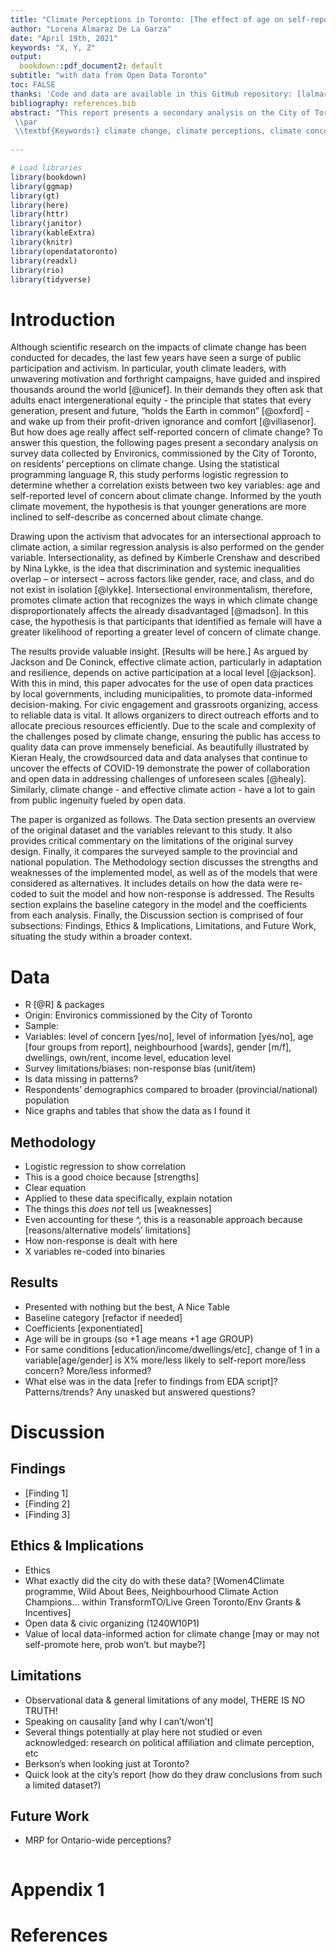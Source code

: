 ```yaml
---
title: "Climate Perceptions in Toronto: [The effect of age on self-reported level of concern]"
author: "Lorena Almaraz De La Garza"
date: "April 19th, 2021"
keywords: "X, Y, Z"
output:
  bookdown::pdf_document2: default
subtitle: "with data from Open Data Toronto"
toc: FALSE
thanks: 'Code and data are available in this GitHub repository: [lalmaraz/toronto_climate_perceptions](https://github.com/lalmaraz/toronto_climate_perceptions).'
bibliography: references.bib
abstract: "This report presents a secondary analysis on the City of Toronto's publicly-accessible data on residents' perceptions about climate change. The results indicate there is a [negative/positive] association between respondents' age and self-reported level of concern of climate change, and a [negative/positive] association between respondents' gender and self-reported level of concern of climate change. The analysis consists of logistic regression conducted with the statistical programming language R. Effectively addressing the ongoing threat of climate change demands collaboration and data-informed decision-making. [The results] contribute to our understanding of the issue at a local level, enabling effective action.
 \\par
 \\textbf{Keywords:} climate change, climate perceptions, climate concerns, climate action, age and climate, youth and climate, toronto residents, open data toronto" 
 
---
```


```r
# Load libraries
library(bookdown)
library(ggmap)
library(gt)
library(here)
library(httr)
library(janitor)
library(kableExtra)
library(knitr)
library(opendatatoronto)
library(readxl)
library(rio)
library(tidyverse)
```

# Introduction

Although scientific research on the impacts of climate change has been conducted for decades, the last few years have seen a surge of public participation and activism. In particular, youth climate leaders, with unwavering motivation and forthright campaigns, have guided and inspired thousands around the world [@unicef]. In their demands they often ask that adults enact intergenerational equity - the principle that states that every generation, present and future, "holds the Earth in common" [@oxford] - and wake up from their profit-driven ignorance and comfort [@villasenor]. But how does age really affect self-reported concern of climate change? To answer this question, the following pages present a secondary analysis on survey data collected by Environics, commissioned by the City of Toronto, on residents' perceptions on climate change. Using the statistical programming language R, this study performs logistic regression to determine whether a correlation exists between two key variables: age and self-reported level of concern about climate change. Informed by the youth climate movement, the hypothesis is that younger generations are more inclined to self-describe as concerned about climate change. 

Drawing upon the activism that advocates for an intersectional approach to climate action, a similar regression analysis is also performed on the gender variable. Intersectionality, as defined by Kimberle Crenshaw and described by Nina Lykke, is the idea that discrimination and systemic inequalities overlap – or intersect – across factors like gender, race, and class, and do not exist in isolation [@lykke]. Intersectional environmentalism, therefore, promotes climate action that recognizes the ways in which climate change disproportionately affects the already disadvantaged [@madson]. In this case, the hypothesis is that participants that identified as female will have a greater likelihood of reporting a greater level of concern of climate change.

The results provide valuable insight. [Results will be here.] As argued by Jackson and De Coninck, effective climate action, particularly in adaptation and resilience, depends on active participation at a local level [@jackson]. With this in mind, this paper advocates for the use of open data practices by local governments, including municipalities, to promote data-informed decision-making. For civic engagement and grassroots organizing, access to reliable data is vital. It allows organizers to direct outreach efforts and to allocate precious resources efficiently. Due to the scale and complexity of the challenges posed by climate change, ensuring the public has access to quality data can prove immensely beneficial. As beautifully illustrated by Kieran Healy, the crowdsourced data and data analyses that continue to uncover the effects of COVID-19 demonstrate the power of collaboration and open data in addressing challenges of unforeseen scales [@healy]. Similarly, climate change - and effective climate action - have a lot to gain from public ingenuity fueled by open data.

The paper is organized as follows. The Data section presents an overview of the original dataset and the variables relevant to this study. It also provides critical commentary on the limitations of the original survey design. Finally, it compares the surveyed sample to the provincial and national population. The Methodology section discusses the strengths and weaknesses of the implemented model, as well as of the models that were considered as alternatives. It includes details on how the data were re-coded to suit the model and how non-response is addressed. The Results section explains the baseline category in the model and the coefficients from each analysis. Finally, the Discussion section is comprised of four subsections: Findings, Ethics & Implications, Limitations, and Future Work, situating the study within a broader context.

# Data
- R [@R] & packages
- Origin: Environics commissioned by the City of Toronto
- Sample:
- Variables: level of concern [yes/no], level of information [yes/no], age [four groups from report], neighbourhood [wards], gender [m/f], dwellings, own/rent, income level, education level
- Survey limitations/biases: non-response bias (unit/item)
- Is data missing in patterns?
- Respondents' demographics compared to broader (provincial/national) population
- Nice graphs and tables that show the data as I found it


## Methodology
- Logistic regression to show correlation
- This is a good choice because [strengths] 
- Clear equation
- Applied to these data specifically, explain notation
- The things this *does not* tell us [weaknesses]
- Even accounting for these ^, this is a reasonable approach because [reasons/alternative models' limitations]
- How non-response is dealt with here
- X variables re-coded into binaries


## Results
- Presented with nothing but the best, A Nice Table
- Baseline category [refactor if needed]
- Coefficients [exponentiated]
- Age will be in groups (so +1 age means +1 age GROUP)
- For same conditions [education/income/dwellings/etc], change of 1 in a variable[age/gender] is X% more/less likely to self-report more/less concern? More/less informed?
- What else was in the data [refer to findings from EDA script]? Patterns/trends? Any unasked but answered questions?

# Discussion

## Findings
- [Finding 1]
- [Finding 2]
- [Finding 3]

## Ethics & Implications
- Ethics
- What exactly did the city do with these data?
[Women4Climate programme, Wild About Bees, Neighbourhood Climate Action Champions... within TransformTO/Live Green Toronto/Env Grants & Incentives]
- Open data & civic organizing (1240W10P1)
- Value of local data-informed action for climate change [may or may not self-promote here, prob won't. but maybe?]

## Limitations
- Observational data & general limitations of any model, THERE IS NO TRUTH!
- Speaking on causality [and why I can't/won't]
- Several things potentially at play here not studied or even acknowledged: research on political affiliation and climate perception, etc
- Berkson's when looking just at Toronto?
- Quick look at the city's report (how do they draw conclusions from such a limited dataset?)

## Future Work
- MRP for Ontario-wide perceptions?

```r

```

\newpage
# Appendix 1 {#appendix1}

\newpage
# References
